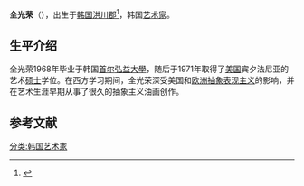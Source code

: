 {{blpsources|time=2014-04-08T03:20:41+00:00}}
{{Infobox artist
| name          = 全光荣
| image         =
| imagesize     =
| caption       = Courtesy of Art Plural Gallery
| birthname     = 
| birthdate     = {{birth year and age|1944}}
| birthplace    = {{KOR-JPN}}[[洪川郡|洪川郡]]
| death_date     =
| death_place    =
| nationality   = {{ROK}}
| field         = [[观念艺术|观念艺术]], [[抽象表现主义|抽象表现主义]], [[绘画|绘画]]，[[雕塑|雕塑]]
| training      = 弘益大學、费城艺术学院
| movement      = 
| works         = 集合体
| patrons       = 
| influenced by =
| influenced    =
| awards        = 41届韩国文化艺术总统奖
}}
'''全光荣'''（{{bd|1944年}}），出生于[[韩国|韩国]][[洪川郡|洪川郡]]<ref name=xh>{{Cite web |url=http://www.chunkwangyoung.com/biography_cv.asp |title=官方个人简介 |accessdate=2013-08-26 |archive-date=2013-09-06 |archive-url=https://web.archive.org/web/20130906021001/http://www.chunkwangyoung.com/biography_cv.asp |dead-url=no }}</ref>，韩国[[艺术家|艺术家]]。

==生平介绍==
全光荣1968年毕业于韩国[[首尔|首尔]][[弘益大學|弘益大學]]，随后于1971年取得了[[美国|美国]]宾夕法尼亚的艺术[[硕士|硕士]]学位。在西方学习期间，全光荣深受美国和[[欧洲|欧洲]][[抽象表现主义|抽象表现主义]]的影响，并在艺术生涯早期从事了很久的抽象主义油画创作。

==参考文献==
{{reflist}}

{{korea-bio-stub}}
[[分类:韩国艺术家|分类:韩国艺术家]]